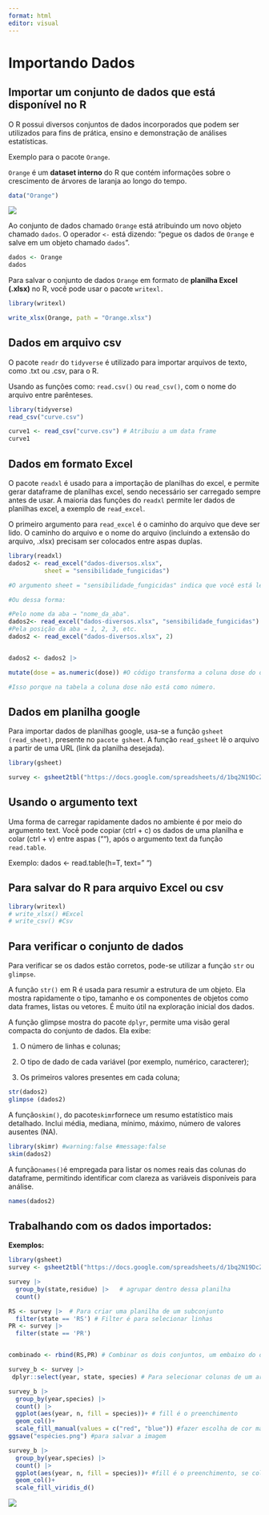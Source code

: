 ```yaml
---
format: html
editor: visual
---
```


# Importando Dados

## Importar um conjunto de dados que está disponível no R

O R possui diversos conjuntos de dados incorporados que podem ser utilizados para fins de prática, ensino e demonstração de análises estatísticas.

Exemplo para o pacote `Orange`.

`Orange` é um **dataset interno** do R que contém informações sobre o crescimento de árvores de laranja ao longo do tempo.

```r
data("Orange")
```

![](Dados%20orange.png)

Ao conjunto de dados chamado `Orange` está atribuindo um novo objeto chamado `dados`. O operador `<-` está dizendo: "pegue os dados de `Orange` e salve em um objeto chamado `dados`".

```r
dados <- Orange
dados
```

Para salvar o conjunto de dados `Orange` em formato de **planilha Excel (.xlsx)** no R, você pode usar o pacote `writexl.`

```r
library(writexl)

write_xlsx(Orange, path = "Orange.xlsx")
```

## Dados em arquivo csv

O pacote `readr` do `tidyverse` é utilizado para importar arquivos de texto, como .txt ou .csv, para o R.

Usando as funções como: `read.csv()` ou `read_csv()`, com o nome do arquivo entre parênteses.

```r
library(tidyverse)
read_csv("curve.csv")

curve1 <- read_csv("curve.csv") # Atribuiu a um data frame
curve1 
```

## **Dados em formato Excel**

O pacote `readxl` é usado para a importação de planilhas do excel, e permite gerar dataframe de planilhas excel, sendo necessário ser carregado sempre antes de usar. A maioria das funções do `readxl` permite ler dados de planilhas excel, a exemplo de `read_excel`.

O primeiro argumento para `read_excel` é o caminho do arquivo que deve ser lido. O caminho do arquivo e o nome do arquivo (incluindo a extensão do arquivo, .xlsx) precisam ser colocados entre aspas duplas.

```r
library(readxl)
dados2 <- read_excel("dados-diversos.xlsx",
          sheet = "sensibilidade_fungicidas")

#O argumento sheet = "sensibilidade_fungicidas" indica que você está lendo especificamente a aba (planilha) com esse nome dentro do arquivo Excel.

#Ou dessa forma:

#Pelo nome da aba → "nome_da_aba".
dados2<- read_excel("dados-diversos.xlsx", "sensibilidade_fungicidas")
#Pela posição da aba → 1, 2, 3, etc.
dados2 <- read_excel("dados-diversos.xlsx", 2)


dados2 <- dados2 |>

mutate(dose = as.numeric(dose)) #O código transforma a coluna dose do objeto dados2 em formato numérico e salva essa versão modificada de volta no próprio dados2.

#Isso porque na tabela a coluna dose não está como número.

```

## Dados em planilha google

Para importar dados de planilhas google, usa-se a função `gsheet (read_sheet)`, presente no `pacote gsheet`. A função `read_gsheet` lê o arquivo a partir de uma URL (link da planilha desejada).

```r
library(gsheet)

survey <- gsheet2tbl("https://docs.google.com/spreadsheets/d/1bq2N19DcZdtax2fQW9OHSGMR0X2__Z9T/edit?gid=1118819738#gid=1118819738")
```

## Usando o argumento text

Uma forma de carregar rapidamente dados no ambiente é por meio do argumento text. Você pode copiar (ctrl + c) os dados de uma planilha e colar (ctrl + v) entre aspas (""), após o argumento text da função `read.table`.

Exemplo: dados \<- read.table(h=T, text=" ")

## Para salvar do R para arquivo Excel ou csv

```r
library(writexl)
# write_xlsx() #Excel
# write_csv() #Csv
```

## Para verificar o conjunto de dados

Para verificar se os dados estão corretos, pode-se utilizar a função `str` ou `glimpse`.

A função `str()` em R é usada para resumir a estrutura de um objeto. Ela mostra rapidamente o tipo, tamanho e os componentes de objetos como data frames, listas ou vetores. É muito útil na exploração inicial dos dados.

A função glimpse mostra do pacote `dplyr`, permite uma visão geral compacta do conjunto de dados. Ela exibe:

1.  O número de linhas e colunas;

2.  O tipo de dado de cada variável (por exemplo, numérico, caracterer);

3.  Os primeiros valores presentes em cada coluna;

```r
str(dados2) 
glimpse (dados2)
```

A função`skim()`, do pacote`skimr`fornece um resumo estatístico mais detalhado. Inclui média, mediana, mínimo, máximo, número de valores ausentes (NA).

```r
library(skimr) #warning:false #message:false
skim(dados2)
```

A função`names()`é empregada para listar os nomes reais das colunas do dataframe, permitindo identificar com clareza as variáveis disponíveis para análise.

```r
names(dados2)
```

## Trabalhando com os dados importados:

**Exemplos:**

```r
library(gsheet)
survey <- gsheet2tbl("https://docs.google.com/spreadsheets/d/1bq2N19DcZdtax2fQW9OHSGMR0X2__Z9T/edit?gid=1118819738#gid=1118819738")

survey |>
  group_by(state,residue) |>   # agrupar dentro dessa planilha
  count()

RS <- survey |>  # Para criar uma planilha de um subconjunto
  filter(state == 'RS') # Filter é para selecionar linhas
PR <- survey |>
  filter(state == 'PR')


combinado <- rbind(RS,PR) # Combinar os dois conjuntos, um embaixo do outro

```

```r
survey_b <- survey |>
 dplyr::select(year, state, species) # Para selecionar colunas de um arquivo. Usar os dois pontos para chamar o pacote dplyr sem carrega-lo.

survey_b |>
  group_by(year,species) |> 
  count() |>
  ggplot(aes(year, n, fill = species))+ # fill é o preenchimento
  geom_col()+
  scale_fill_manual(values = c("red", "blue")) #fazer escolha de cor manual
ggsave("espécies.png") #para salvar a imagem

survey_b |>
  group_by(year,species) |> 
  count() |>
  ggplot(aes(year, n, fill = species))+ #fill é o preenchimento, se colocar color depois do fill vai adicionar cor no controno das barras dos gráficos
  geom_col()+
  scale_fill_viridis_d()
```

![](espécies.png)
